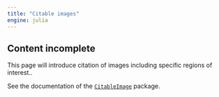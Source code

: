 ```yaml
---
title: "Citable images"
engine: julia
---
```



:::{.callout-caution}
## Content incomplete

This page will introduce citation of images including specific regions of interest..
:::

See the documentation of the [`CitableImage`](https://cite-architecture.github.io/CitableImage.jl/stable/) package.